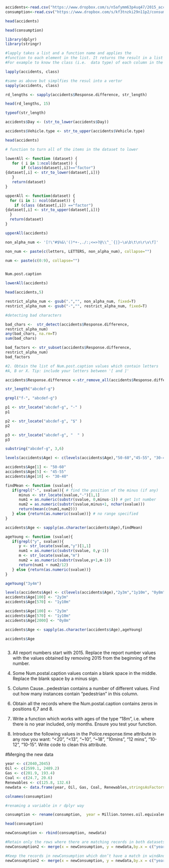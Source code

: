 ```{r}
accidents<-read.csv("https://www.dropbox.com/s/n5afymm63p4uq47/2015_accidents.csv?dl=1",header=T, stringsAsFactors=T)
consumption<-read.csv("https://www.dropbox.com/s/kf3tnzki29n11p2/consumptionDM.csv?dl=1",header=T,stringsAsFactors = T)
```

```{r}
head(accidents)
```

```{r}
head(consumption)
```

```{r}
library(dplyr)
library(stringr)
```
```{r}
#lapply takes a list and a function name and applies the 
#function to each element in the list. It returns the result in a list the same length as the input list.
#For example to know the class (i.e.  data type) of each column in the accidents data frame

lapply(accidents, class)
```

```{r}
#same as above but simplfies the resul into a vertor 
sapply(accidents, class)
```

```{r}
rd_lengths <- sapply(accidents$Response.difference, str_length)


```



```{r}
head(rd_lengths, 15)
```
```{r}
typeof(str_length)
```
```{r}
accidents$Day <- (str_to_lower(accidents$Day))
```

```{r}
accidents$Vehicle.type <- str_to_upper(accidents$Vehicle.type)
```
```{r}
head(accidents)
```
```{r}
# function to turn all of the items in the dataset to lower 

lowerAll <- function (dataset) {
   for ( i in 1:ncol(dataset)) {
       if (class(dataset[,i])=="factor")
{dataset[,i] <- str_to_lower(dataset[,i])}
   }
   return(dataset)
}

```

```{r}
upperAll <- function(dataset) {
  for (i in 1: ncol(dataset)) {
    if (class (dataset[,i]) =="factor")
{dataset[,i] <- str_to_upper(dataset[,i])}
  }
  return(dataset)
}
```

```{r}
upperAll(accidents)
```


```{r}

non_alpha_num <- '[!\"#$%&\'()*+-,./:;<=>?@\\^_`{|}~\a\b\t\n\r\v\f]'

non_num <- paste(c(letters, LETTERS, non_alpha_num), collapse="")

num <- paste(c(0:9), collapse="")



```
```{r}
Num.post.caption 
```


```{r}
lowerAll(accidents)
```

```{r}
head(accidents,5)
```
```{r}
restrict_alpha_num <- gsub(".","", non_alpha_num, fixed=T)
restrict_alpha_num <- gsub("-","", restrict_alpha_num, fixed=T)

```



```{r}
#detecting bad characters 

bad_chars <-  str_detect(accidents$Response.difference, 
restrict_alpha_num)
any(bad_chars, na.rm=T)
sum(bad_chars)

```
```{r}
bad_factors <- str_subset(accidents$Response.difference, 
restrict_alpha_num)
bad_factors

```
```{r}
#2.	Obtain the list of Num.post.caption values which contain letters
#A, B or X. Tip: include your letters between '[ and ]'
```

```{r}
accidents$Response.difference <-str_remove_all(accidents$Response.difference,restrict_alpha_num)

```
```{r}
str_length("abcdef-g")
```

```{r}
grepl("f-", "abcdef-g")
```

```{r}
p1 <- str_locate("abcdef-g", "-" )
p1
```


```{r}
p2 <- str_locate("abcdef-g", "$" )
p2
```

```{r}
p3 <- str_locate("abcdef-g", "  " )
p3

```

```{r}
substring("abcdef-g", 3,6)
```

```{r}
levels(accidents$Age) <- c(levels(accidents$Age),"50-60","45-55", "30-40")

```
```{r}
accidents$Age[1] <- "50-60"
accidents$Age[5] <- "45-55"
accidents$Age[10] <- "30-40"

```





```{r}
findMean <- function (svalue){
   if(grepl("-", svalue)){ # find the position of the minus (if any)
      minus <- str_locate(svalue,"-")[1,1]
      num1 = as.numeric(substr(svalue, 0,minus-1)) # get 1st number
      num2 = as.numeric(substr(svalue,minus+1, nchar(svalue)))
      return(mean(c(num1,num2)))
   } else {return(as.numeric(svalue))} # no range specified
}

```


```{r}
accidents$Age <- sapply(as.character(accidents$Age),findMean)
```






```{r}
ageYoung <- function (svalue){
   if(grepl("y", svalue)){
      y <- str_locate(svalue,"y")[1,1] 
      num1 = as.numeric(substr(svalue, 0,y-1))
      m <- str_locate(svalue,"m") 
      num2 = as.numeric(substr(svalue,y+1,m-1))
      return(num1 + num2/12)
   } else {return(as.numeric(svalue))}
}

```


```{r}
ageYoung("3y4m")
```

```{r}
levels(accidents$Age) <- c(levels(accidents$Age),"2y3m","1y10m", "0y8m")
accidents$Age[100] <- "2y3m"
accidents$Age[570] <- "1y10m"

```

```{r}
accidents$Age[100] <- "2y3m"
accidents$Age[570] <- "1y10m"
accidents$Age[2000] <- "0y8m"

```

```{r}
accidents$Age <- sapply(as.character(accidents$Age),ageYoung)

accidents$Age
```
```{r}

```
3.	All report numbers start with 2015. Replace the report number values with the values obtained by removing 2015 from the beginning of the number.



4.	Some Num.postal.caption values contain a blank space in the middle. Replace the blank space by a minus sign.





5.	Column Cause…pedestrian contains a number of different values. Find out how many instances contain "pedestrian" in this column.





6.	Obtain all the records where the Num.postal.caption contains zeros in positions 6,7 and 8.



7.	Write a function which works with ages of the type "18m", i.e. where there is no year included, only months. Ensure you test your function.



8.	Introduce the following values in the Police.response.time attribute in any row you want: "<20", "<13", "~10",  "~18", "10mins", "12 mins",  "10-12", "10-15". Write code to clean this attribute. 



#Merging the new data 
```{r}
year <- c(2040,2045)
Oil <- c(2599.1, 2489.2)
Gas <- c(201.9, 193.4)
Coal <- c(24.7, 20.6)
Renewables <- c(125.8, 132.6)
newdata <- data.frame(year, Oil, Gas, Coal, Renewables,stringsAsFactors = T)

```

```{r}
colnames(consumption)
```

```{r}
#renaming a variable in r dplyr way 

consumption <- rename(consumption,  year = Million.tonnes.oil.equivalent)
```



```{r}
head(consumption)
```



```{r}
newConsumption <- rbind(consumption, newdata)
```


```{r}
#Retain only the rows where there are matching records in both datasets, i.e. the year appears in both datasets.
newConsumption2 <- merge(x = newConsumption, y = newdata,by.x = c("year"),by.y = c("year"),all.x = FALSE, all.y=FALSE)


```



```{r}
#Keep the records in newConsumption which don’t have a match in windAndSun. To do this, we set all.x to TRUE
newConsumption2 <- merge(x = newConsumption, y = newdata,by.x = c("year"),by.y=c("year"), all.x = TRUE, all.y=FALSE)

```




